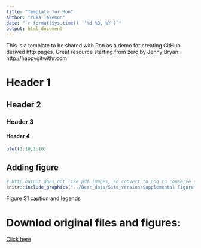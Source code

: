 ```yaml
---
title: "Template for Ron"
author: "Yuka Takemon"
date: "`r format(Sys.time(), '%d %B, %Y')`"
output: html_document
---
```


This is a template to be shared with Ron as a demo for creating GitHub derived http pages. Great resource starting from zero by Jenny Bryan: http://happygitwithr.com

# Header 1
## Header 2
### Header 3
#### Header 4
```r
plot(1:10,1:10)
```

## Adding figure
```r
# http output does not like pdf images, so convert to png to conserve space
knitr::include_graphics("../Bear_data/Site_version/Supplemental Figure S1.png")
```
Figure S1 caption and legends

# Downlod original files and figures:
[Click here](https://github.com/TheJacksonLaboratory/KorstanjeLab_Publications/blob/master/Bear_data/)
